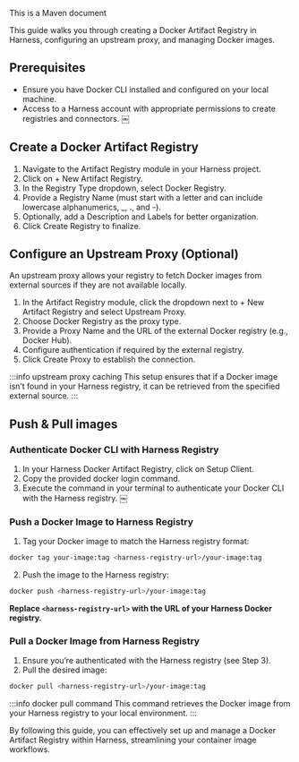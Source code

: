 This is a Maven document

This guide walks you through creating a Docker Artifact Registry in Harness, configuring an upstream proxy, and managing Docker images.

## Prerequisites
- Ensure you have Docker CLI installed and configured on your local machine.
- Access to a Harness account with appropriate permissions to create registries and connectors. ￼

## Create a Docker Artifact Registry


1. Navigate to the Artifact Registry module in your Harness project.
2. Click on + New Artifact Registry.
3. In the Registry Type dropdown, select Docker Registry.
4. Provide a Registry Name (must start with a letter and can include lowercase alphanumerics, _, ., and -).
5. Optionally, add a Description and Labels for better organization.
6. Click Create Registry to finalize.

## Configure an Upstream Proxy (Optional)
An upstream proxy allows your registry to fetch Docker images from external sources if they are not available locally. 



1. In the Artifact Registry module, click the dropdown next to + New Artifact Registry and select Upstream Proxy.
2. Choose Docker Registry as the proxy type.
3. Provide a Proxy Name and the URL of the external Docker registry (e.g., Docker Hub).
4. Configure authentication if required by the external registry.
5. Click Create Proxy to establish the connection.

:::info upstream proxy caching
This setup ensures that if a Docker image isn’t found in your Harness registry, it can be retrieved from the specified external source.
:::


## Push & Pull images
### Authenticate Docker CLI with Harness Registry
1. In your Harness Docker Artifact Registry, click on Setup Client.
2. Copy the provided docker login command.
3. Execute the command in your terminal to authenticate your Docker CLI with the Harness registry. ￼

### Push a Docker Image to Harness Registry

1. Tag your Docker image to match the Harness registry format:

```bash
docker tag your-image:tag <harness-registry-url>/your-image:tag
```
2. Push the image to the Harness registry:

```bash
docker push <harness-registry-url>/your-image:tag
```

**Replace `<harness-registry-url>` with the URL of your Harness Docker registry.**

### Pull a Docker Image from Harness Registry
1. Ensure you’re authenticated with the Harness registry (see Step 3).
2. Pull the desired image:
```bash
docker pull <harness-registry-url>/your-image:tag
```

:::info docker pull command
This command retrieves the Docker image from your Harness registry to your local environment.
:::

By following this guide, you can effectively set up and manage a Docker Artifact Registry within Harness, streamlining your container image workflows.